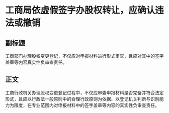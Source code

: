 # 工商局依虚假签字办股权转让，应确认违法或撤销
## 副标题
工商部门办理股权变更登记，不仅应对申报材料进行形式审查，且应对其中的签字盖章等内容真实性负审查责任。
## 正文
工商行政机关办理股权变更登记过程中，不仅应审查申报材料是否完备并符合法定形式，且应以行政法一般原则中的合理行政原则为依据、以登记机关判断与识别能力为限度，在专业范围内对申报材料中的签字盖章等内容的真实性负审查责任。